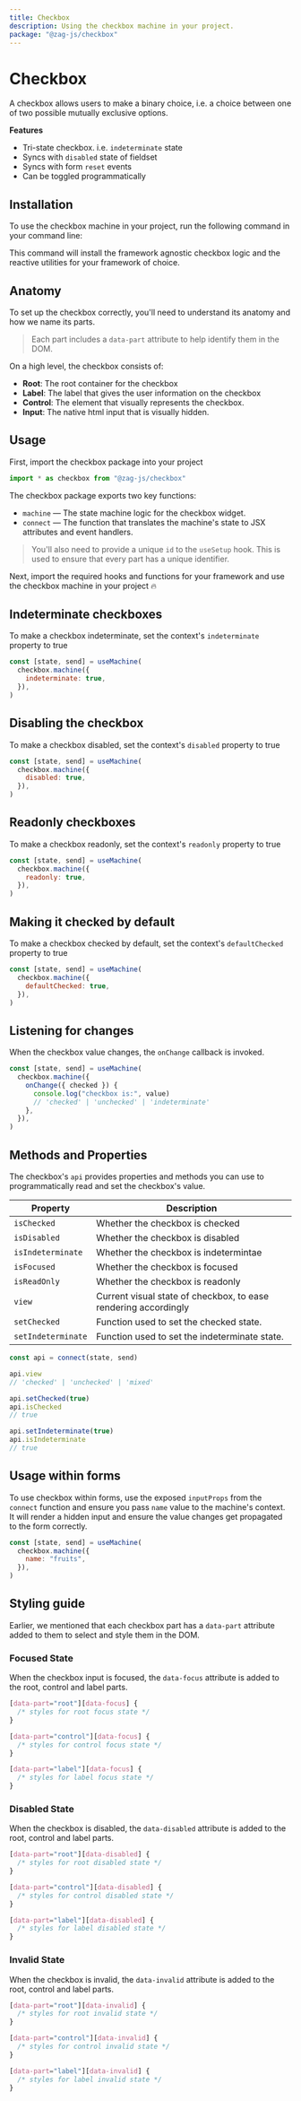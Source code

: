 ```yaml
---
title: Checkbox
description: Using the checkbox machine in your project.
package: "@zag-js/checkbox"
---
```


# Checkbox

A checkbox allows users to make a binary choice, i.e. a choice between one of
two possible mutually exclusive options.

<Resources pkg="@zag-js/checkbox" />

<Showcase id="Checkbox" />

**Features**

- Tri-state checkbox. i.e. `indeterminate` state
- Syncs with `disabled` state of fieldset
- Syncs with form `reset` events
- Can be toggled programmatically

## Installation

To use the checkbox machine in your project, run the following command in your
command line:

<CodeSnippet id="checkbox/installation.mdx" />

This command will install the framework agnostic checkbox logic and the reactive
utilities for your framework of choice.

## Anatomy

To set up the checkbox correctly, you'll need to understand its anatomy and how
we name its parts.

> Each part includes a `data-part` attribute to help identify them in the DOM.

<Anatomy id="checkbox" />

On a high level, the checkbox consists of:

- **Root**: The root container for the checkbox
- **Label**: The label that gives the user information on the checkbox
- **Control**: The element that visually represents the checkbox.
- **Input**: The native html input that is visually hidden.

## Usage

First, import the checkbox package into your project

```jsx
import * as checkbox from "@zag-js/checkbox"
```

The checkbox package exports two key functions:

- `machine` — The state machine logic for the checkbox widget.
- `connect` — The function that translates the machine's state to JSX attributes
  and event handlers.

> You'll also need to provide a unique `id` to the `useSetup` hook. This is used
> to ensure that every part has a unique identifier.

Next, import the required hooks and functions for your framework and use the
checkbox machine in your project 🔥

<CodeSnippet id="checkbox/usage.mdx" />

## Indeterminate checkboxes

To make a checkbox indeterminate, set the context's `indeterminate` property to
true

```jsx {3}
const [state, send] = useMachine(
  checkbox.machine({
    indeterminate: true,
  }),
)
```

## Disabling the checkbox

To make a checkbox disabled, set the context's `disabled` property to true

```jsx {3}
const [state, send] = useMachine(
  checkbox.machine({
    disabled: true,
  }),
)
```

## Readonly checkboxes

To make a checkbox readonly, set the context's `readonly` property to true

```jsx {3}
const [state, send] = useMachine(
  checkbox.machine({
    readonly: true,
  }),
)
```

## Making it checked by default

To make a checkbox checked by default, set the context's `defaultChecked`
property to true

```jsx {3}
const [state, send] = useMachine(
  checkbox.machine({
    defaultChecked: true,
  }),
)
```

## Listening for changes

When the checkbox value changes, the `onChange` callback is invoked.

```jsx {3-8}
const [state, send] = useMachine(
  checkbox.machine({
    onChange({ checked }) {
      console.log("checkbox is:", value)
      // 'checked' | 'unchecked' | 'indeterminate'
    },
  }),
)
```

## Methods and Properties

The checkbox's `api` provides properties and methods you can use to
programmatically read and set the checkbox's value.

| Property           | Description                                                     |
| ------------------ | --------------------------------------------------------------- |
| `isChecked`        | Whether the checkbox is checked                                 |
| `isDisabled`       | Whether the checkbox is disabled                                |
| `isIndeterminate`  | Whether the checkbox is indetermintae                           |
| `isFocused`        | Whether the checkbox is focused                                 |
| `isReadOnly`       | Whether the checkbox is readonly                                |
| `view`             | Current visual state of checkbox, to ease rendering accordingly |
| `setChecked`       | Function used to set the checked state.                         |
| `setIndeterminate` | Function used to set the indeterminate state.                   |

```js
const api = connect(state, send)

api.view
// 'checked' | 'unchecked' | 'mixed'

api.setChecked(true)
api.isChecked
// true

api.setIndeterminate(true)
api.isIndeterminate
// true
```

## Usage within forms

To use checkbox within forms, use the exposed `inputProps` from the `connect`
function and ensure you pass `name` value to the machine's context. It will
render a hidden input and ensure the value changes get propagated to the form
correctly.

```jsx {3}
const [state, send] = useMachine(
  checkbox.machine({
    name: "fruits",
  }),
)
```

## Styling guide

Earlier, we mentioned that each checkbox part has a `data-part` attribute added
to them to select and style them in the DOM.

### Focused State

When the checkbox input is focused, the `data-focus` attribute is added to the
root, control and label parts.

```css
[data-part="root"][data-focus] {
  /* styles for root focus state */
}

[data-part="control"][data-focus] {
  /* styles for control focus state */
}

[data-part="label"][data-focus] {
  /* styles for label focus state */
}
```

### Disabled State

When the checkbox is disabled, the `data-disabled` attribute is added to the
root, control and label parts.

```css
[data-part="root"][data-disabled] {
  /* styles for root disabled state */
}

[data-part="control"][data-disabled] {
  /* styles for control disabled state */
}

[data-part="label"][data-disabled] {
  /* styles for label disabled state */
}
```

### Invalid State

When the checkbox is invalid, the `data-invalid` attribute is added to the root,
control and label parts.

```css
[data-part="root"][data-invalid] {
  /* styles for root invalid state */
}

[data-part="control"][data-invalid] {
  /* styles for control invalid state */
}

[data-part="label"][data-invalid] {
  /* styles for label invalid state */
}
```
